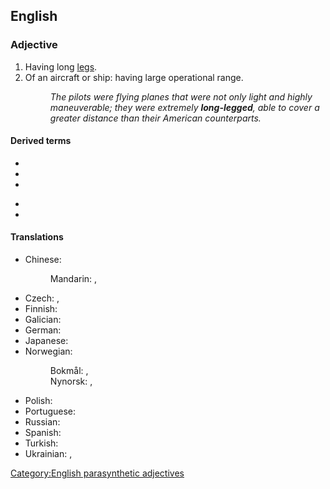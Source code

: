 {{also|longlegged}}
==English==

===Adjective===
{{en-adj|head=[[long]]-[[legged]]}}

# Having long [[leg]]s.
# Of an aircraft or ship: having large operational range.
#: ''The pilots were flying planes that were not only light and highly maneuverable; they were extremely '''long-legged''', able to cover a greater distance than their American counterparts.''

====Derived terms====
{{der-top}}
* {{l|en|long-legged bat}}
* {{l|en|long-legged buzzard}}
* {{l|en|long-leggedness}}
{{der-mid}}
* {{l|en|long-legged sac spider}}
* {{l|en|long-legged warbler}}
{{der-bottom}}

====Translations====
{{trans-top|having long legs}}
* Chinese:
*: Mandarin: {{t|cmn|長腿|alt=長腿的|sc=Hani}}, {{t|cmn|长腿|tr=cháng tuǐ de|alt=长腿的|sc=Hani}}
* Czech: {{t|cs|dlouhonohý}}, {{t|cs|nohatý}}
* Finnish: {{t|fi|pitkäjalkainen}}
* Galician: {{t|gl|pernilongo|m}}
* German: {{t|de|langbeinig}}
* Japanese: {{t|ja|足の長い|tr=あしのながい, ashi no nagai|sc=Jpan}}
* Norwegian:
*: Bokmål: {{t|nb|langbeint}}, {{t|nb|langbent}}
*: Nynorsk: {{t|nn|langbeina}}, {{t|nn|langbeint}}
{{trans-mid}}
* Polish: {{t+|pl|długonogi}}
* Portuguese: {{t+|pt|pernilongo|m}}
* Russian: {{t+|ru|длинноно́гий}}
* Spanish: {{t+|es|zancudo}}
* Turkish: {{t+|tr|uzun bacaklı}}
* Ukrainian: {{t|uk|довгоногий}}, {{t+|uk|цибатий}}
{{trans-bottom}}

{{trans-top|having long legs}}

[[Category:English parasynthetic adjectives]]
